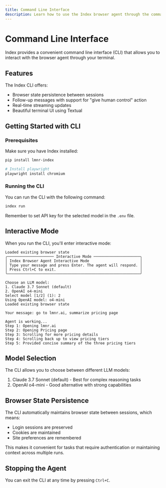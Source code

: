 ```yaml
---
title: Command Line Interface
description: Learn how to use the Index browser agent through the command line interface
---
```


# Command Line Interface

Index provides a convenient command line interface (CLI) that allows you to interact with the browser agent through your terminal.

## Features

The Index CLI offers:

* Browser state persistence between sessions
* Follow-up messages with support for "give human control" action
* Real-time streaming updates
* Beautiful terminal UI using Textual

## Getting Started with CLI

### Prerequisites

Make sure you have Index installed:

```bash
pip install lmnr-index

# Install playwright
playwright install chromium
```

### Running the CLI

You can run the CLI with the following command:

```bash
index run
```

Remember to set API key for the selected model in the `.env` file.

## Interactive Mode

When you run the CLI, you'll enter interactive mode:

```
Loaded existing browser state
╭───────────────────── Interactive Mode ─────────────────────╮
│ Index Browser Agent Interactive Mode                       │
│ Type your message and press Enter. The agent will respond. │
│ Press Ctrl+C to exit.                                      │
╰────────────────────────────────────────────────────────────╯

Choose an LLM model:
1. Claude 3.7 Sonnet (default)
2. OpenAI o4-mini
Select model [1/2] (1): 2
Using OpenAI model: o4-mini
Loaded existing browser state

Your message: go to lmnr.ai, summarize pricing page

Agent is working...
Step 1: Opening lmnr.ai
Step 2: Opening Pricing page
Step 3: Scrolling for more pricing details
Step 4: Scrolling back up to view pricing tiers
Step 5: Provided concise summary of the three pricing tiers
```

## Model Selection

The CLI allows you to choose between different LLM models:

1. Claude 3.7 Sonnet (default) - Best for complex reasoning tasks
2. OpenAI o4-mini - Good alternative with strong capabilities

## Browser State Persistence

The CLI automatically maintains browser state between sessions, which means:

- Login sessions are preserved
- Cookies are maintained
- Site preferences are remembered

This makes it convenient for tasks that require authentication or maintaining context across multiple runs.

## Stopping the Agent

You can exit the CLI at any time by pressing `Ctrl+C`. 